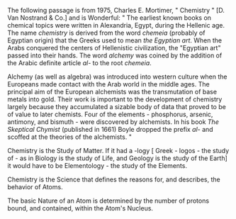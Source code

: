 The following passage is from 1975, Charles E. Mortimer, " Chemistry " [D. Van Nostrand & Co.] and is Wonderful: " The earliest known books on chemical topics were written in Alexandria, Egypt, during the Hellenic age. The name ''chemistry'' is derived from the word ''chemeia'' (probably of Egyptian origin) that the Greeks used to mean ''the Egyptian art''. When the Arabs conquered the centers of Hellenistic civilization, the "Egyptian art" passed into their hands. The word ''alchemy'' was coined by the addition of the Arabic definite article ''al-'' to the root ''chemeia''.


Alchemy (as well as algebra) was introduced into western culture when the Europeans made contact with the Arab world in the middle ages. The principal aim of the European alchemists was the transmutation of base metals into gold. Their work is important to the development of chemistry largely because they accumulated a sizable body of data that proved to be of value to later chemists. Four of the elements - phosphorus, arsenic, antimony, and bismuth - were discovered by alchemists. In his book ''The Skeptical Chymist'' (published in 1661) Boyle dropped the prefix ''al-'' and scoffed at the theories of the alchemists. "


Chemistry is the Study of Matter. If it had a -logy [ Greek - logos - the study of - as in Biology is the study of Life, and Geology is the study of the Earth] it would have to be Elementology - the study of the Elements.

Chemistry is the Science that defines the reasons for, and describes, the behavior of Atoms.

The basic Nature of an Atom is determined by the number of protons bound, and contained, within the Atom's Nucleus.


[[Category:Chemistry| ]]